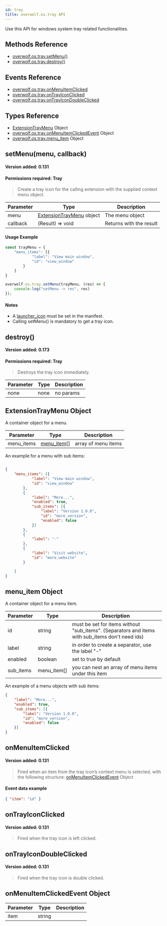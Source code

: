 ```yaml
---
id: tray
title: overwolf.os.tray API
---
```


Use this API for windows system tray related functionalities.

## Methods Reference

* [overwolf.os.tray.setMenu()](#setmenumenu-callback)
* [overwolf.os.tray.destroy()](#destroy)


## Events Reference

* [overwolf.os.tray.onMenuItemClicked](#onmenuitemclicked)
* [overwolf.os.tray.onTrayIconClicked](#ontrayiconclicked)
* [overwolf.os.tray.onTrayIconDoubleClicked](#ontrayicondoubleclicked)

## Types Reference

* [ExtensionTrayMenu](#extensiontraymenu-object) Object
* [overwolf.os.tray.onMenuItemClickedEvent](#onmenuitemclickedevent-object) Object
* [overwolf.os.tray.menu_item](#menu_item-object) Object


## setMenu(menu, callback)
#### Version added: 0.131
#### Permissions required: Tray

> Create a tray icon for the calling extension with the supplied context menu object.

Parameter | Type                                                    | Description             |
--------- | --------------------------------------------------------| ----------------------- |
menu      | [ExtensionTrayMenu](#extensiontraymenu-object) object   | The menu object         |
callback  | (Result) => void                                        | Returns with the result |

#### Usage Example

```js
const trayMenu = {
    "menu_items": [{
            "label": "View main window",
            "id": "view_window"
        }
    ]
}

overwolf.os.tray.setMenu(trayMenu, (res) => {
	console.log("setMenu -> res", res) 
});
```

#### Notes

* A [launcher_icon](../manifest#meta-launcher_icon) must be set in the manifest.
* Calling setMenu() is mandatory to get a tray icon.

## destroy()
#### Version added: 0.173
#### Permissions required: Tray

> Destroys the tray icon immediately.

Parameter | Type                                                    | Description             |
--------- | --------------------------------------------------------| ----------------------- |
none      | none                                                    | no params               |

## ExtensionTrayMenu Object

A container object for a menu.

Parameter          | Type                              | Description                                 |
-------------------| ----------------------------------| ------------------------------------------- |
menu_items         | [menu_item](#menu_item-object)[]  |  array of menu items                        |

An example for a menu with sub items:

```json

{
	"menu_items": [{
			"label": "View main window",
			"id": "view_window"
		},
		{
			"label": "More...",
			"enabled": true,
			"sub_items": [{
				"label": "Version 1.0.0",
				"id": "more_version",
				"enabled": false
			}]
		},
		{
			"label": "-"
		},
		{
			"label": "Visit website",
			"id": "more_website"
		}

	]
}
```

## menu_item Object

A container object for a menu item.

Parameter          | Type         | Description                                                                                      |
-------------------| -------------| ------------------------------------------------------------------------------------------------ |
id                 | string       |  must be set for items without "sub_items". (Separators and items with sub_items don't need ids) |
label              | string       |  in order to create a separator, use the label "-"                                               |
enabled            | boolean      |  set to true by default                                                                          |
sub_items          | menu_item[]  |  you can nest an array of menu items under this item                                             |

An example of a menu objects with sub items:

```json
{
	"label": "More...",
	"enabled": true,
	"sub_items": [{
		"label": "Version 1.0.0",
		"id": "more_version",
		"enabled": false
	}]
}
```

## onMenuItemClicked
#### Version added: 0.131

> Fired when an item from the tray icon’s context menu is selected, with the following structure: [onMenuItemClickedEvent](#onmenuitemclickedevent-object) Object

#### Event data example

```json
{ "item": "id" }
```

## onTrayIconClicked
#### Version added: 0.131

> Fired when the tray icon is left clicked.

## onTrayIconDoubleClicked
#### Version added: 0.131

> Fired when the tray icon is double clicked.

## onMenuItemClickedEvent Object

Parameter   | Type                              | Description           |
------------| ----------------------------------|---------------------- |
item        |  string                           |                       | 
